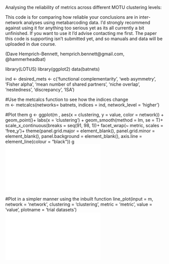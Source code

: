 Analysing the reliability of metrics across different MOTU clustering levels:

This code is for comparing how reliable your conclusions are in inter-network analyses using metabarcoding data. I'd strongly recommend against using it for anything too serious yet as its all currently a bit unfinished. If you want to use it I'd advise contacting me first. The paper this code is supporting isn't submitted yet, and so manuals and data will be uploaded in due course.

(Dave Hemprich-Bennett, hemprich.bennett@gmail.com, @hammerheadbat)

library(LOTUS)
library(ggplot2)
data(batnets)

ind <- desired_mets <- c('functional complementarity',
                         'web asymmetry',
                         'Fisher alpha', 'mean number of shared partners',
                         'niche overlap',
                         'nestedness',
                         'discrepancy',
                         'ISA')

#Use the metcalcs function to see how the indices change                          
m <- metcalcs(networks= batnets, indices = ind, network_level = 'higher')

#Plot them
g <- ggplot(m , aes(x = clustering, y = value, color = network)) +
  geom_point()+
  labs(x = 'clustering') +
  geom_smooth(method = lm, se = T)+
  scale_x_continuous(breaks = seq(91, 98, 1))+
  facet_wrap(~ metric, scales = 'free_y')+
  theme(panel.grid.major = element_blank(), panel.grid.minor = element_blank(),
        panel.background = element_blank(), axis.line = element_line(colour = "black"))
g
![alt text](example_images/scatterplot.pdf)

#Plot in a simpler manner using the inbuilt function
line_plot(input = m, network = 'network', clustering = 'clustering', metric = 'metric', value = 'value', plotname = 'trial datasets')
![alt text](example_images/lineplot.pdf)

